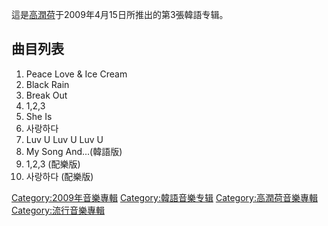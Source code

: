 {{Infobox Album <!-- See Wikipedia:WikiProject_Albums -->
| Name        = “Part A: Peace Love & Ice Cream”
| Type        = 專輯
| Artist      = [[Younha|高潤荷]]
| Cover       = Part_A-Peace_Love_&_Ice_Cream.jpg
| Released    = 2009年4月15日
| Genre       = [[韓國流行音樂|K-pop]]
| Recorded    = 2009
| Length      =
| Label       = Lion Media
| Producer    =
| Reviews     =
| Last album  = '''[[Someday|Someday]]'''<br />(2008)
| This album  = '''Part A: Peace Love & Ice Cream'''<br />(2009)
| Next album  = '''[[Part_B:Growing_Season|Part B:Growing Season]]'''<br />(2009)
}}

這是[[Younha|高潤荷]]于2009年4月15日所推出的第3張韓語专辑。

== 曲目列表 ==
#Peace Love & Ice Cream
#Black Rain
#Break Out
#1,2,3
#She Is
#사랑하다
#Luv U Luv U Luv U
#My Song And...(韓語版)
#1,2,3 (配樂版)
#사랑하다 (配樂版)　


{{younha}}
{{album-stub}}

[[Category:2009年音樂專輯|Category:2009年音樂專輯]]
[[Category:韓語音樂专辑|Category:韓語音樂专辑]]
[[Category:高潤荷音樂專輯|Category:高潤荷音樂專輯]]
[[Category:流行音樂專輯|Category:流行音樂專輯]]